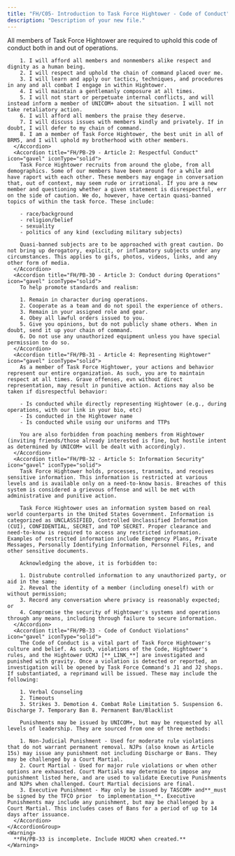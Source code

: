 ```yaml
---
title: "FH/C05- Introduction to Task Force Hightower - Code of Conduct"
description: "Description of your new file."
---
```


<AccordionGroup>
  <Accordion title="FH/G06 - Code of Conduct" defaultOpen>
    <AccordionGroup>
      <Accordion title="FH/PB-28 - Article 1: Code of Conduct" icon="gavel" iconType="solid">
        All members of Task Force Hightower are required to uphold this code of conduct both in and out of operations.

        1. I will afford all members and nonmembers alike respect and dignity as a human being.
        2. I will respect and uphold the chain of command placed over me.
        3. I will learn and apply our tactics, techniques, and procedures in any and all combat I engage in within Hightower.
        4. I will maintain a gentlemanly composure at all times.
        5. I will not start or perpetuate internal conflicts, and will instead inform a member of UNICOM+ about the situation. I will not take retaliatory action.
        6. I will afford all members the praise they deserve.
        7. I will discuss issues with members kindly and privately. If in doubt, I will defer to my chain of command.
        8. I am a member of Task Force Hightower, the best unit in all of BRM5, and I will uphold my brotherhood with other members.
      </Accordion>
      <Accordion title="FH/PB-29 - Article 2: Respectful Conduct" icon="gavel" iconType="solid">
        Task Force Hightower recruits from around the globe, from all demographics. Some of our members have been around for a while and have raport with each other. These members may engage in conversation that, out of context, may seem rude or irrational. If you are a new member and questioning whether a given statement is disrespectful, err on the side of caution. We do, however, have certain quasi-banned topics of within the task force. These include:

        - race/background
        - religion/belief
        - sexuality
        - politics of any kind (excluding military subjects)

        Quasi-banned subjects are to be approached with great caution. Do not bring up derogatory, explicit, or inflamatory subjects under any circumstances. This applies to gifs, photos, videos, links, and any other form of media.
      </Accordion>
      <Accordion title="FH/PB-30 - Article 3: Conduct during Operations" icon="gavel" iconType="solid">
        To help promote standards and realism:

        1. Remain in character during operations.
        2. Cooperate as a team and do not spoil the experience of others.
        3. Remain in your assigned role and gear.
        4. Obey all lawful orders issued to you.
        5. Give you opinions, but do not publicly shame others. When in doubt, send it up your chain of command.
        6. Do not use any unauthorized equipment unless you have special permission to do so.
      </Accordion>
      <Accordion title="FH/PB-31 - Article 4: Representing Hightower" icon="gavel" iconType="solid">
        As a member of Task Force Hightower, your actions and behavior represent our entire organization. As such, you are to maintain respect at all times. Grave offenses, evn without direct representation, may result in punitive action. Actions may also be taken if disrespectful behavior:

        - Is conducted while directly representing Hightower (e.g., during operations, with our link in your bio, etc)
        - Is conducted in the Hightower name
        - Is conducted while using our uniforms and TTPs

        You are also forbidden from poaching members from Hightower (inviting friends/those already interested is fine, but hostile intent as determined by UNICOM+ will be dealt with accordingly).
      </Accordion>
      <Accordion title="FH/PB-32 - Article 5: Information Security" icon="gavel" iconType="solid">
        Task Force Hightower holds, processes, transmits, and receives sensitive information. This information is restricted at various levels and is available only on a need-to-know basis. Breaches of this system is considered a grievous offense and will be met with administrative and punitive action.

        Task Force Hightower uses an information system based on real world counterparts in the United States Government. Information is categorized as UNCLASSIFIED, Controlled Unclassified Information (CUI), CONFIDENTIAL, SECRET, and TOP SECRET. Proper clearance and need-to-know is required to access any restricted information. Examples of restricted information include Emergency Plans, Private Messages, Personally Identifying Information, Personnel Files, and other sensitive documents.

        Acknowledging the above, it is forbidden to:

        1. Distrubute controlled information to any unauthorized party, or aid in the same;
        2. Reveal the identity of a member (including oneself) with or without permission;
        3. Record any conversation where privacy is reasonably expected; or
        4. Compromise the security of Hightower's systems and operations through any means, including through failure to secure information.
      </Accordion>
      <Accordion title="FH/PB-33 - Code of Conduct Violations" icon="gavel" iconType="solid">
        The Code of Conduct is a vital part of Task Force Hightower's culture and belief. As such, violations of the Code, Hightower's rules, and the Hightower UCMJ [**_LINK_**] are investigated and punished with gravity. Once a violation is detected or reported, an investigation will be opened by Task Force Command's J1 and J2 shops. If substantiated, a reprimand will be issued. These may include the following:

        1. Verbal Counseling
        2. Timeouts
        3. Strikes 3. Demotion 4. Combat Role Limitation 5. Suspension 6. Discharge 7. Temporary Ban 8. Permanent Ban/Blacklist

        Punishments may be issued by UNICOM+, but may be requested by all levels of leadership. They are sourced from one of three methods:

        1. Non-Judicial Punishment - Used for moderate rule violations that do not warrant permanent removal. NJPs (also known as Article 15s) may issue any punishment not including Discharge or Bans. They may be challenged by a Court Martial.
        2. Court Martial - Used for major rule violations or when other options are exhausted. Court Martials may determine to impose any punishment listed here, and are used to validate Executive Punishments and NJPs when challenged. Court Martial decisions are final.
        3. Executive Punishment - May only be issued by TASCOM+ and**_must be signed by the TFCO prior  to implementation_**. Executive Punishments may include any punishment, but may be challenged by a Court Martial. This includes cases of Bans for a period of up to 14 days after issuance.
      </Accordion>
    </AccordionGroup>
    <Warning>
      **FH/PB-33 is incomplete. Include HUCMJ when created.**
    </Warning>
  </Accordion>
</AccordionGroup>
